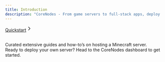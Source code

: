 ```yaml
---
title: Introduction
description: "CoreNodes - From game servers to full-stack apps, deploy instantly in 6 global regions. Enterprise-grade infrastructure with no hidden costs - truly free forever."
---
```


<a href="/quickstart" class="flex items-center space-x-1 font-medium px-4 py-1 bg-primary-dark rounded-xl group-hover:opacity-[0.9] text-white group-hover:opacity-[0.9]"><span>Quickstart</span><svg xmlns="http://www.w3.org/2000/svg" width="20" height="20" viewBox="0 0 24 24" fill="none" stroke="currentColor" stroke-width="2" stroke-linecap="round" stroke-linejoin="round" class="w-3 h-3"><path d="m9 18 6-6-6-6"></path></svg></a>

<br>

<CardGroup cols={2}>
  <Card
    title="Minecraft Guides"
    icon="cubes"
    href="/games/minecraft"
  >
    Curated extensive guides and how-to’s on hosting a Minecraft server.
  </Card>
  <Card
    title="Ready?"
    icon="rocket"
    href="https://core-nodes.ru"
  >
    Ready to deploy your own server? Head to the CoreNodes dashboard to get started.
  </Card>
</CardGroup>